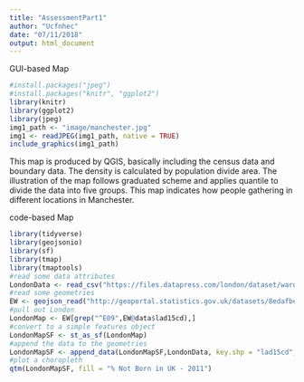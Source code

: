```yaml
---
title: "AssessmentPart1"
author: "Ucfnhec"
date: "07/11/2018"
output: html_document
---
```



GUI-based Map
```r
#install.packages("jpeg")
#install.packages("knitr", "ggplot2")
library(knitr) 
library(ggplot2)
library(jpeg)
img1_path <- "image/manchester.jpg"
img1 <- readJPEG(img1_path, native = TRUE)
include_graphics(img1_path)

```
This map is produced by QGIS, basically including the census data and boundary data. The density is calculated by population divide area. The illustration of the map follows graduated scheme and applies quantile to divide the data into five groups. This map indicates how people gathering in different locations in Manchester.




code-based Map
```r
library(tidyverse)
library(geojsonio)
library(sf)
library(tmap)
library(tmaptools)
#read some data attributes
LondonData <- read_csv("https://files.datapress.com/london/dataset/ward-profiles-and-atlas/2015-09-24T14:21:24/ward-profiles-excel-version.csv", na = "n/a")
#read some geometries
EW <- geojson_read("http://geoportal.statistics.gov.uk/datasets/8edafbe3276d4b56aec60991cbddda50_2.geojson", what = "sp")
#pull out London
LondonMap <- EW[grep("^E09",EW@data$lad15cd),]
#convert to a simple features object
LondonMapSF <- st_as_sf(LondonMap)
#append the data to the geometries
LondonMapSF <- append_data(LondonMapSF,LondonData, key.shp = "lad15cd", key.data = "New code", ignore.duplicates = TRUE)
#plot a choropleth
qtm(LondonMapSF, fill = "% Not Born in UK - 2011")
```


